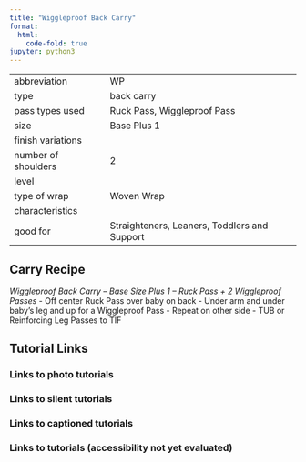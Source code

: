 ```yaml
---
title: "Wiggleproof Back Carry"
format:
  html:
    code-fold: true
jupyter: python3
---
```


| | 
|---|---
|abbreviation	|WP
|type	|back carry
|pass types used	|Ruck Pass, Wiggleproof Pass
|size	|Base Plus 1
|finish variations|	
|number of shoulders	|2
|level	|
|type of wrap	|Woven Wrap
|characteristics	|
|good for	|Straighteners, Leaners, Toddlers and Support

## Carry Recipe
_Wiggleproof Back Carry – Base Size Plus 1 – Ruck Pass + 2 Wiggleproof Passes_
- Off center Ruck Pass over baby on back
- Under arm and under baby’s leg and up for a Wiggleproof Pass
- Repeat on other side
- TUB or Reinforcing Leg Passes to TIF

## Tutorial Links
### Links to photo tutorials
### Links to silent tutorials
### Links to captioned tutorials
### Links to tutorials (accessibility not yet evaluated)
